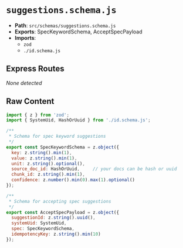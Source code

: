 # `suggestions.schema.js`

- **Path**: `src/schemas/suggestions.schema.js`
- **Exports**: SpecKeywordSchema, AcceptSpecPayload
- **Imports**:
  - `zod`
  - `./id.schema.js`

## Express Routes
_None detected_

## Raw Content

```js
import { z } from 'zod';
import { SystemUid, HashOrUuid } from './id.schema.js';

/**
 * Schema for spec keyword suggestions
 */
export const SpecKeywordSchema = z.object({
  key: z.string().min(1),
  value: z.string().min(1),
  unit: z.string().optional(),
  source_doc_id: HashOrUuid,     // your docs can be hash or uuid
  chunk_id: z.string().min(1),
  confidence: z.number().min(0).max(1).optional()
});

/**
 * Schema for accepting spec suggestions
 */
export const AcceptSpecPayload = z.object({
  suggestionId: z.string().uuid(),
  systemUid: SystemUid,
  spec: SpecKeywordSchema,
  idempotencyKey: z.string().min(10)
});

```
